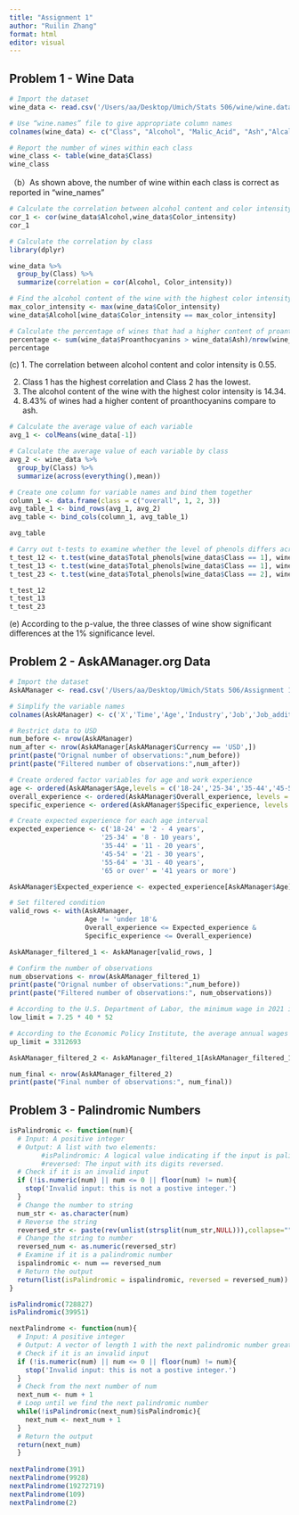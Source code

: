 ```yaml
---
title: "Assignment 1"
author: "Ruilin Zhang"
format: html
editor: visual
---
```


## Problem 1 - Wine Data

```r
# Import the dataset
wine_data <- read.csv('/Users/aa/Desktop/Umich/Stats 506/wine/wine.data', header = FALSE)

# Use “wine.names” file to give appropriate column names 
colnames(wine_data) <- c("Class", "Alcohol", "Malic_Acid", "Ash","Alcalinity_of_Ash", "Magnesium", "Total_phenols", "Flavanoids", "Nonflavanoid_phenols","Proanthocyanins", "Color_intensity", "Hue", "OD280/OD315_of_diluted_wines","Proline")
```

```r
# Report the number of wines within each class
wine_class <- table(wine_data$Class)
wine_class
```

（b）As shown above, the number of wine within each class is correct as reported in "wine_names"

```r
# Calculate the correlation between alcohol content and color intensity
cor_1 <- cor(wine_data$Alcohol,wine_data$Color_intensity)
cor_1
```

```r
# Calculate the correlation by class
library(dplyr)

wine_data %>%
  group_by(Class) %>%
  summarize(correlation = cor(Alcohol, Color_intensity))
```

```r
# Find the alcohol content of the wine with the highest color intensity
max_color_intensity <- max(wine_data$Color_intensity)
wine_data$Alcohol[wine_data$Color_intensity == max_color_intensity]
```

```r
# Calculate the percentage of wines that had a higher content of proanthocyanins compare to ash
percentage <- sum(wine_data$Proanthocyanins > wine_data$Ash)/nrow(wine_data)
percentage
```

\(c\) 1. The correlation between alcohol content and color intensity is 0.55.

2.  Class 1 has the highest correlation and Class 2 has the lowest.
3.  The alcohol content of the wine with the highest color intensity is 14.34.
4.  8.43% of wines had a higher content of proanthocyanins compare to ash.

```r
# Calculate the average value of each variable
avg_1 <- colMeans(wine_data[-1])

# Calculate the average value of each variable by class
avg_2 <- wine_data %>%
  group_by(Class) %>%
  summarize(across(everything(),mean))

# Create one column for variable names and bind them together
column_1 <- data.frame(class = c("overall", 1, 2, 3))
avg_table_1 <- bind_rows(avg_1, avg_2)
avg_table <- bind_cols(column_1, avg_table_1)

avg_table
```

```r
# Carry out t-tests to examine whether the level of phenols differs across the three classes.
t_test_12 <- t.test(wine_data$Total_phenols[wine_data$Class == 1], wine_data$Total_phenols[wine_data$Class == 2])
t_test_13 <- t.test(wine_data$Total_phenols[wine_data$Class == 1], wine_data$Total_phenols[wine_data$Class == 3])
t_test_23 <- t.test(wine_data$Total_phenols[wine_data$Class == 2], wine_data$Total_phenols[wine_data$Class == 3])

t_test_12
t_test_13
t_test_23

```

\(e\) According to the p-value, the three classes of wine show significant differences at the 1% significance level.

## **Problem 2 - AskAManager.org Data**

```r
# Import the dataset
AskAManager <- read.csv('/Users/aa/Desktop/Umich/Stats 506/Assignment 1/AskAManager.csv')

# Simplify the variable names
colnames(AskAManager) <- c('X','Time','Age','Industry','Job','Job_additional','Annual_salary','Salary_compensation','Currency','Other_currency','Income_additional','Country','State','City','Overall_experience','Specific_experience','Education','Gender','Race')
```

```r
# Restrict data to USD
num_before <- nrow(AskAManager)
num_after <- nrow(AskAManager[AskAManager$Currency == 'USD',])
print(paste("Orignal number of observations:",num_before))
print(paste("Filtered number of observations:",num_after))
```

```r
# Create ordered factor variables for age and work experience
age <- ordered(AskAManager$Age,levels = c('18-24','25-34','35-44','45-54','55-64','65 or over'))
overall_experience <- ordered(AskAManager$Overall_experience, levels = c('1 year or less','2 - 4 years','5-7 years','8 - 10 years','11 - 20 years','21 - 30 years','31 - 40 years','41 years or more'))
specific_experience <- ordered(AskAManager$Specific_experience, levels = c('1 year or less','2 - 4 years','5-7 years','8 - 10 years','11 - 20 years','21 - 30 years','31 - 40 years','41 years or more'))
```

```r
# Create expected experience for each age interval
expected_experience <- c('18-24' = '2 - 4 years',
                       '25-34' = '8 - 10 years',
                       '35-44' = '11 - 20 years',
                       '45-54' = '21 - 30 years',
                       '55-64' = '31 - 40 years',
                       '65 or over' = '41 years or more')

AskAManager$Expected_experience <- expected_experience[AskAManager$Age]

# Set filtered condition
valid_rows <- with(AskAManager, 
                   Age != 'under 18'&
                   Overall_experience <= Expected_experience &
                   Specific_experience <= Overall_experience)

AskAManager_filtered_1 <- AskAManager[valid_rows, ]

# Confirm the number of observations
num_observations <- nrow(AskAManager_filtered_1)
print(paste("Orignal number of observations:",num_before))
print(paste("Filtered number of observations:", num_observations))
```

```r
# According to the U.S. Department of Labor, the minimum wage in 2021 is $7.25, assuming a 40-hour workweek.The lower limit of annual salary is 7.25*40*52
low_limit = 7.25 * 40 * 52

# According to the Economic Policy Institute, the average annual wages of someone in top 0.1% was $3,312,693 in 2021
up_limit = 3312693

AskAManager_filtered_2 <- AskAManager_filtered_1[AskAManager_filtered_1$Annual_salary >= low_limit & AskAManager_filtered_1$Annual_salary <= up_limit, ]

num_final <- nrow(AskAManager_filtered_2)
print(paste("Final number of observations:", num_final))
```

## **Problem 3 - Palindromic Numbers**

```r
isPalindromic <- function(num){
  # Input: A positive integer
  # Output: A list with two elements:
        #isPalindromic: A logical value indicating if the input is palindromic.
        #reversed: The input with its digits reversed.
  # Check if it is an invalid input
  if (!is.numeric(num) || num <= 0 || floor(num) != num){
    stop('Invalid input: this is not a postive integer.')
  }
  # Change the number to string
  num_str <- as.character(num)
  # Reverse the string
  reversed_str <- paste(rev(unlist(strsplit(num_str,NULL))),collapse="")
  # Change the string to number
  reversed_num <- as.numeric(reversed_str)
  # Examine if it is a palindromic number
  ispalindromic <- num == reversed_num
  # Return the output
  return(list(isPalindromic = ispalindromic, reversed = reversed_num))
}

isPalindromic(728827)
isPalindromic(39951)
```

```r
nextPalindrome <- function(num){
  # Input: A positive integer
  # Output: A vector of length 1 with the next palindromic number greater than the input
  # Check if it is an invalid input
  if (!is.numeric(num) || num <= 0 || floor(num) != num){
    stop('Invalid input: this is not a postive integer.')
  }
  # Check from the next number of num
  next_num <- num + 1
  # Loop until we find the next palindromic number
  while(!isPalindromic(next_num)$isPalindromic){
    next_num <- next_num + 1
  }
  # Return the output
  return(next_num)
  }
  
nextPalindrome(391)
nextPalindrome(9928)
nextPalindrome(19272719)
nextPalindrome(109)
nextPalindrome(2)
```
